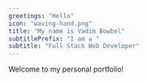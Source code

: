 ---
greetings: "Hello"
icon: "waving-hand.png"
title: "My name is Vadim Bowbel"
subtitlePrefix: "I am a "
subtitle: "Full Stack Web Developer"
---

Welcome to my personal portfolio!
